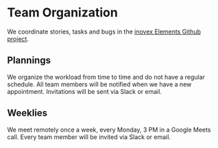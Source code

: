 
<Meta title="Docs/Contributing/Team Organization" />

# Team Organization

We coordinate stories, tasks and bugs in the [inovex Elements Github project](https://github.com/inovex/elements/projects/1).

## Plannings

We organize the workload from time to time and do not have a regular schedule. All team members will be notified when we have a new appointment. Invitations will be sent via Slack or email.

## Weeklies

We meet remotely once a week, every Monday, 3 PM in a Google Meets call. Every team member will be invited via Slack or email.
